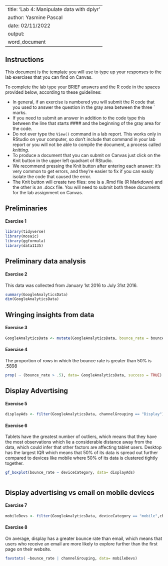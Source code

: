 
---
title: 'Lab 4:  Manipulate data with dplyr'
author: Yasmine Pascal
date: 02/11/2022
output:
  word_document
---

## Instructions
This document is the template you will use to type up your responses to the lab exercises that you can find on Canvas.

To complete the lab type your BRIEF answers and the R code in the spaces provided below, according to these guidelines:

  * In general, if an exercise is numbered you will submit the R code that you used to answer the question in the gray area between the three ` marks.  
  * If you need to submit an answer in addition to the code type this between the line that starts #### and the beginning of the gray area for the code.
  * Do not ever type the `View()` command in a lab report.  This works only in RStudio on your computer, so don't include that command in your lab report or you will not be able to compile the document, a process called *knitting*.
  * To produce a document that you can submit on Canvas just click on the Knit button in the upper left quadrant of RStudio.
  * We recommend pressing the Knit button after entering each answer:  it's very common to get errors, and they're easier to fix if you can easily isolate the code that caused the error.
  * The Knit button will create two files:  one is a .Rmd file (R Markdown) and the other is an .docx file.  You will need to submit both these documents for the lab assignment on Canvas.


## Preliminaries

#### Exercise 1

```r
library(tidyverse)
library(mosaic)
library(ggformula)
library(data1135)

```

## Preliminary data analysis
#### Exercise 2
This data was collected from January 1st 2016 to July 31st 2016. 
```r
summary(GoogleAnalyticsData)
dim(GoogleAnalyticsData)

```

## Wringing insights from data

#### Exercise 3

```r
GoogleAnalyticsData <- mutate(GoogleAnalyticsData, bounce_rate = bounces / entrances)

```

#### Exercise 4
The proportion of rows in which the bounce rate is greater than 50% is .5898
```r
prop( ~ (bounce_rate > .5), data= GoogleAnalyticsData, success = TRUE)

```

## Display Advertising

#### Exercise 5

```r
displayAds <- filter(GoogleAnalyticsData, channelGrouping == "Display")

```

#### Exercise 6

Tablets have the greatest number of outliers, which means that they have the most observations which lie a considerable distance away from the data, which could infer that other factors are affecting tablet users. Desktop has the largest IQR which means that 50% of its data is spread out further compared to devices like mobile where 50% of its data is clustered tightly together. 
```r
gf_boxplot(bounce_rate ~ deviceCategory, data= displayAds)



```


## Display advertising vs email on mobile devices

#### Exercise 7

```r
mobileDevs <- filter(GoogleAnalyticsData, deviceCategory == "mobile",channelGrouping == "Email" |channelGrouping == "Display")


```


#### Exercise 8
On average, display has a greater bounce rate than email, which means that users who receive an email are more likely to explore further than the first page on their website. 
```r
favstats( ~bounce_rate | channelGrouping, data= mobileDevs)


```